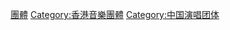 {{Catnav|頁面分類|人物|各職業人物|歌手|演唱團體}}

[[Category:香港歌手|團體]]
[[Category:香港音樂團體|Category:香港音樂團體]]
[[Category:中国演唱团体|Category:中国演唱团体]]